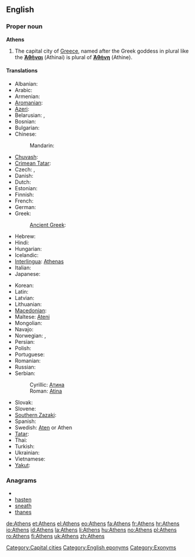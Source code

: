 {{wikipedia}}
==English==

===Proper noun===
'''Athens'''

# The capital city of [[Greece]], named after the Greek goddess in plural like the {{grc}} '''[[Ἀθῆναι]]''' (Athinai) is plural of '''[[Ἀθήνη]]''' (Athine).

====Translations====
{{trans-top|capital city of Greece}}
* Albanian: {{t|sq|Athinë|xs=Albanian}}
* Arabic: {{t|ar|أثينا|f|tr='athiina}}
* Armenian: {{t-|hy|Աթենք|tr=At'enk'}}
* [[Aromanian]]: {{tø|rup|Athina|f|xs=Aromanian}}
* [[Azeri]]: {{t|az|Afina|xs=Azeri}}
* Belarusian: {{t|be|Афіны|f|p|tr=Afíny|xs=Belarusian}}, {{t|be|Атэны|f|p|tr=Atény|xs=Belarusian}} {{qualifier|Taraškevica orthography}}
* Bosnian: {{t-|bs|Atina|f}}
* Bulgarian: {{t-|bg|Атина|f|tr=Atína}}
* Chinese:
*: Mandarin: {{t|cmn|雅典|tr=Yādiǎn|sc=Hani}}
* [[Chuvash]]: {{tø|cv|Афин|tr=Afin|sc=Cyrl}}
* [[Crimean Tatar]]: {{tø|crh|Atina}}
* Czech: {{t-|cs|Atény|f|p}}, {{t-|cs|Athény|f|p}}
* Danish: {{t-|da|Athen}}
* Dutch: {{t+|nl|Athene}}
* Estonian: {{t-|et|Ateena}}
* Finnish: {{t+|fi|Ateena}}
* French: {{t+|fr|Athènes}}
* German: {{t+|de|Athen|n}}
* Greek:  {{t+|el|Αθήνα|f|tr=Athína}}
*: [[Ancient Greek]]: {{tø|grc|Ἀθῆναι|f|p|tr=Athēnai|sc=polytonic}}
* Hebrew: {{t-|he|אתונה|f|tr=atuna}}
* Hindi: {{t|hi|एथेंस|tr=ēthēns|xs=Hindi}}
* Hungarian: {{t+|hu|Athén}}
* Icelandic: {{t+|is|Aþena|f}}
* [[Interlingua]]: [[Athenas]]
* Italian: {{t-|it|Atene|f}}
* Japanese: {{t|ja|アテネ|tr=Atene}}
{{trans-mid}}
* Korean: {{t+|ko|아테네|tr=Atene|sc=Hang}}
* Latin: {{t+|la|Athenae|f|p}}
* Latvian: {{t-|lv|Atēnas|f|p|xs=Latvian}}
* Lithuanian: {{t-|lt|Atėnai|xs=Lithuanian}}
* [[Macedonian]]: {{t-|mk|Атина|f|tr=Átina}}
* Maltese: [[Ateni]]
* Mongolian: {{t|mn|Афин|tr=Afín|sc=Cyrl|xs=Mongolian}}
* Navajo: {{tø|nv|Atʼéena}}
* Norwegian: {{t-|no|Aten}}, {{t-|no|Athen}}
* Persian: {{t+|fa|آتن|tr=âten|xs=Persian}}
* Polish: {{t+|pl|Ateny|p}}
* Portuguese: {{t+|pt|Atenas|f|p}}
* Romanian: {{t+|ro|Atena|f}}
* Russian: {{t+|ru|Афины|f|p|tr=Afíny}}
* Serbian:
*: Cyrillic: [[Атина#Serbian|Атина]] {{f}}
*: Roman: [[Atina#Serbian|Atina]] {{f}}
* Slovak: {{t-|sk|Atény|f|p}}
* Slovene: {{t+|sl|Atene|f|p}}
* [[Southern Zazaki]]: {{tø|diq|Atêna}}
* Spanish: {{t+|es|Atenas|f|p}}
* Swedish: [[Aten]] or Athen
* [[Tatar]]: {{t|tt|Афиннар|tr=Afinnar|sc=Cyrl|xs=Tatar}}
* Thai: {{t|th|เอเธนส์|tr=A-ten}}
* Turkish: {{t+|tr|Atina}}
* Ukrainian: {{t+|uk|Афіни|f|tr=Afíny|xs=Ukrainian}}
* Vietnamese: {{t-|vi|Athena|xs=Vietnamese}}
* [[Yakut]]: {{tø|sah|Атина|tr=Atina|sc=Cyrl}}
{{trans-bottom}}

===Anagrams===
* {{alphagram|aehnst}}
* [[hasten#English|hasten]]
* [[sneath#English|sneath]]
* [[thanes#English|thanes]]


[[Category:Capital cities]]
[[Category:English eponyms]]
[[Category:Exonyms]]

[[de:Athens]]
[[et:Athens]]
[[el:Athens]]
[[eo:Athens]]
[[fa:Athens]]
[[fr:Athens]]
[[hr:Athens]]
[[io:Athens]]
[[id:Athens]]
[[la:Athens]]
[[li:Athens]]
[[hu:Athens]]
[[no:Athens]]
[[pl:Athens]]
[[ro:Athens]]
[[fi:Athens]]
[[uk:Athens]]
[[zh:Athens]]